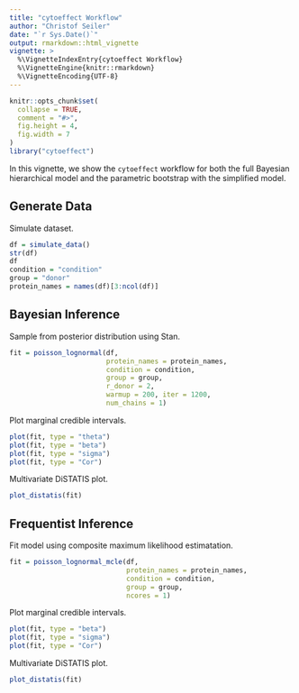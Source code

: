 ```yaml
---
title: "cytoeffect Workflow"
author: "Christof Seiler"
date: "`r Sys.Date()`"
output: rmarkdown::html_vignette
vignette: >
  %\VignetteIndexEntry{cytoeffect Workflow}
  %\VignetteEngine{knitr::rmarkdown}
  %\VignetteEncoding{UTF-8}
---
```


```r
knitr::opts_chunk$set(
  collapse = TRUE,
  comment = "#>",
  fig.height = 4,
  fig.width = 7
)
library("cytoeffect")
```

In this vignette, we show the `cytoeffect` workflow for both the full Bayesian hierarchical model and the parametric bootstrap with the simplified model.

## Generate Data

Simulate dataset.

```r
df = simulate_data()
str(df)
df
condition = "condition"
group = "donor"
protein_names = names(df)[3:ncol(df)]
```

## Bayesian Inference
 
Sample from posterior distribution using Stan.

```r
fit = poisson_lognormal(df, 
                        protein_names = protein_names, 
                        condition = condition, 
                        group = group,
                        r_donor = 2, 
                        warmup = 200, iter = 1200, 
                        num_chains = 1)
```

Plot marginal credible intervals.

```r
plot(fit, type = "theta")
plot(fit, type = "beta")
plot(fit, type = "sigma")
plot(fit, type = "Cor")
```

Multivariate DiSTATIS plot.

```r
plot_distatis(fit)
```

## Frequentist Inference

Fit model using composite maximum likelihood estimatation.

```r
fit = poisson_lognormal_mcle(df, 
                             protein_names = protein_names, 
                             condition = condition, 
                             group = group,
                             ncores = 1)
```

Plot marginal credible intervals.

```r
plot(fit, type = "beta")
plot(fit, type = "sigma")
plot(fit, type = "Cor")
```

Multivariate DiSTATIS plot.

```r
plot_distatis(fit)
```
